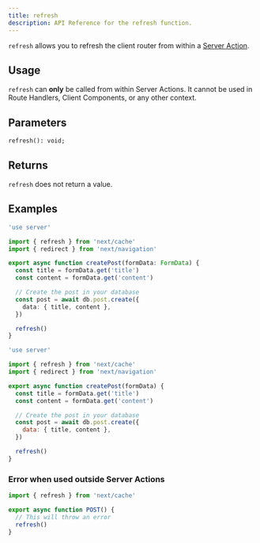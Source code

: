 ```yaml
---
title: refresh
description: API Reference for the refresh function.
---
```


`refresh` allows you to refresh the client router from within a [Server Action](/docs/app/getting-started/updating-data).

## Usage

`refresh` can **only** be called from within Server Actions. It cannot be used in Route Handlers, Client Components, or any other context.

## Parameters

```tsx
refresh(): void;
```

## Returns

`refresh` does not return a value.

## Examples

```ts filename="app/actions.ts" switcher
'use server'

import { refresh } from 'next/cache'
import { redirect } from 'next/navigation'

export async function createPost(formData: FormData) {
  const title = formData.get('title')
  const content = formData.get('content')

  // Create the post in your database
  const post = await db.post.create({
    data: { title, content },
  })

  refresh()
}
```

```js filename="app/actions.js" switcher
'use server'

import { refresh } from 'next/cache'
import { redirect } from 'next/navigation'

export async function createPost(formData) {
  const title = formData.get('title')
  const content = formData.get('content')

  // Create the post in your database
  const post = await db.post.create({
    data: { title, content },
  })

  refresh()
}
```

### Error when used outside Server Actions

```ts filename="app/api/posts/route.ts" switcher
import { refresh } from 'next/cache'

export async function POST() {
  // This will throw an error
  refresh()
}
```

